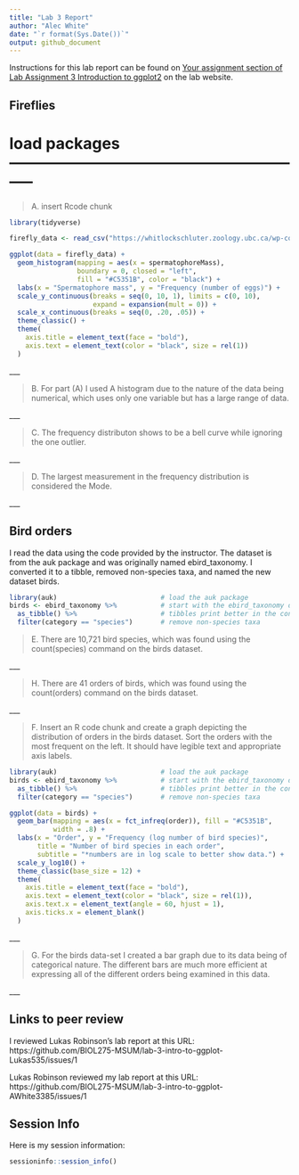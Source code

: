 ---
title: "Lab 3 Report"
author: "Alec White"
date: "`r format(Sys.Date())`"
output: github_document
---

Instructions for this lab report can be found on [Your assignment section of Lab Assignment 3 Introduction to ggplot2](https://biol275-msum.github.io/introduction-to-ggplot2.html#your-assignment) on the lab website.

## Fireflies

# load packages -----------------------------------------------------------

>A. insert Rcode chunk 

```{r}
library(tidyverse)

firefly_data <- read_csv("https://whitlockschluter.zoology.ubc.ca/wp-content/data/chapter02/chap02q19FireflySpermatophoreMass.csv") 

ggplot(data = firefly_data) +
  geom_histogram(mapping = aes(x = spermatophoreMass),
                 boundary = 0, closed = "left", 
                 fill = "#C5351B", color = "black") +
  labs(x = "Spermatophore mass", y = "Frequency (number of eggs)") +
  scale_y_continuous(breaks = seq(0, 10, 1), limits = c(0, 10), 
                     expand = expansion(mult = 0)) +
  scale_x_continuous(breaks = seq(0, .20, .05)) +
  theme_classic() +
  theme(
    axis.title = element_text(face = "bold"),
    axis.text = element_text(color = "black", size = rel(1))
  )

```
 
\_\_\_

> B. For part (A) I used A histogram due to the nature of the data being numerical, which uses only one variable but has a large range of data.

\_\_\_

> C. The frequency distributon shows to be a bell curve while ignoring the one outlier.

\_\_\_

> D. The largest measurement in the frequency distribution is considered the Mode. 


\_\_\_

## Bird orders

I read the data using the code provided by the instructor. The dataset is from the auk package and was originally named ebird_taxonomy. I converted it to a tibble, removed non-species taxa, and named the new dataset birds.

```{r}
library(auk)                          # load the auk package
birds <- ebird_taxonomy %>%           # start with the ebird_taxonomy data
  as_tibble() %>%                     # tibbles print better in the console
  filter(category == "species")       # remove non-species taxa
```

> E. There are 10,721 bird species, which was found using the count(species) command on the birds dataset.

\_\_\_

> H. There are 41 orders of birds, which was found using the count(orders) command on the birds dataset.

\_\_\_

> F. Insert an R code chunk and create a graph depicting the distribution of orders in the birds dataset. Sort the orders with the most frequent on the left. It should have legible text and appropriate axis labels.
```{r}

library(auk)                          # load the auk package
birds <- ebird_taxonomy %>%           # start with the ebird_taxonomy data
  as_tibble() %>%                     # tibbles print better in the console
  filter(category == "species")       # remove non-species taxa

ggplot(data = birds) +
  geom_bar(mapping = aes(x = fct_infreq(order)), fill = "#C5351B", 
           width = .8) +
  labs(x = "Order", y = "Frequency (log number of bird species)", 
       title = "Number of bird species in each order", 
       subtitle = "*numbers are in log scale to better show data.") +
  scale_y_log10() +
  theme_classic(base_size = 12) +
  theme(
    axis.title = element_text(face = "bold"),
    axis.text = element_text(color = "black", size = rel(1)),
    axis.text.x = element_text(angle = 60, hjust = 1),
    axis.ticks.x = element_blank()
  )
```

\_\_\_

> G. For the birds data-set I created a bar graph due to its data being of categorical nature. The different bars are much more efficient at expressing all of the different orders being examined in this data.

\_\_\_

## Links to peer review

I reviewed Lukas Robinson's lab report at this URL: https://github.com/BIOL275-MSUM/lab-3-intro-to-ggplot-Lukas535/issues/1 

Lukas Robinson reviewed my lab report at this URL: https://github.com/BIOL275-MSUM/lab-3-intro-to-ggplot-AWhite3385/issues/1

## Session Info

Here is my session information:

```{r}
sessioninfo::session_info()
```
